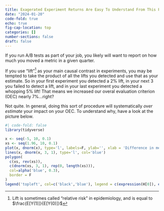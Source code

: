 ```yaml
---
title: Exagerated Experiment Returns Are Easy To Understand From This Picture
date: "2024-01-20"
code-fold: true
echo: true
fig-cap-location: top
categories: []
number-sections: false
draft: false
---
```


If you run A/B tests as part of your job, you likely will want to report on how much you moved a metric in a given quarter.

If you use "lift"[^1] as your main causal contrast in experiments, you may be tempted to take the product of all the lifts you detected and use that as your estimate.  So in your first experiment you detected a 2% lift, in your next 3 you failed to detect a lift, and in your last experiment you detected a whopping 5% lift!  That means we increased our overal evaluation criterion (OEC) nearly 7%...right?


[^1]: Lift is sometimes called "relative risk" in epidemiology, and is equal to $\frac{E[Y(1)]}{E[Y(0)]}$

Not quite.  In general, doing this sort of procedure will systematically _over estimate_ your impact on your OEC.  To understand why, have a look at the picture below.

```r
#| code-fold: false
library(tidyverse)
```


```r

x <- seq(-5, 10, 0.1)
xs <- seq(1.96, 10, 0.1)
plot(x, dnorm(x), type='l', labels=F, ylab='', xlab = 'Difference in means')
lines(x, dnorm(x, 3, 1), type='l', col='blue')
polygon(
  c(xs, rev(xs)),
  c(dnorm(xs, 3, 1), rep(0, length(xs))),
  col=alpha('blue', 0.3),
  border = F
)
legend('topleft', col=c('black','blue'), legend = c(expression(H[0]), expression(H[A])), lty=c(1, 1))

```
